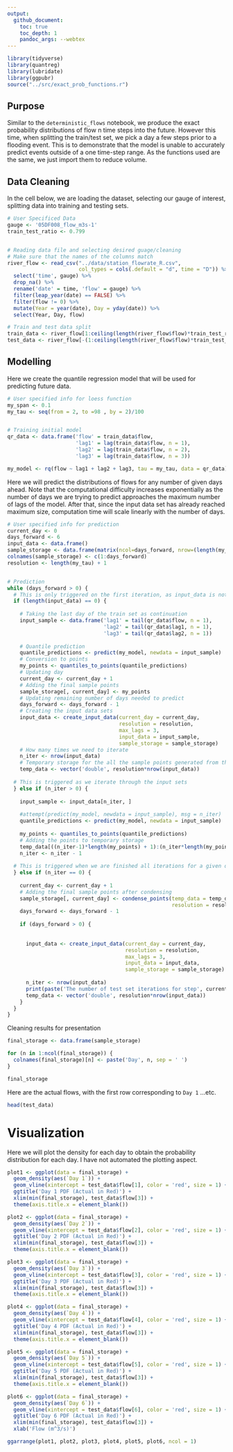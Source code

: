 ---
output:
  github_document:
    toc: true
    toc_depth: 1
    pandoc_args: --webtex
---

```{r packages, include=FALSE}
library(tidyverse)
library(quantreg)
library(lubridate)
library(ggpubr)
source("../src/exact_prob_functions.r")
```

## Purpose
Similar to the `deterministic_flows` notebook, we produce the exact probability distributions of flow n time steps into the future. However this time, when splitting the train/test set, we pick a day a few steps prior to a flooding event. This is to demonstrate that the model is unable to accurately predict events outside of a one time-step range. As the functions used are the same, we just import them to reduce volume. 


## Data Cleaning

In the cell below, we are loading the dataset, selecting our gauge of interest, splitting data into training and testing sets.

```{r}
# User Specificed Data
gauge <- '05DF008_flow_m3s-1'
train_test_ratio <- 0.799


# Reading data file and selecting desired guage/cleaning
# Make sure that the names of the columns match
river_flow <- read_csv("../data/station_flowrate_R.csv",
                       col_types = cols(.default = "d", time = "D")) %>% 
  select('time', gauge) %>% 
  drop_na() %>% 
  rename('date' = time, 'flow' = gauge) %>% 
  filter(leap_year(date) == FALSE) %>% 
  filter(flow != 0) %>% 
  mutate(Year = year(date), Day = yday(date)) %>%
  select(Year, Day, flow)

# Train and test data split
train_data <- river_flow[1:ceiling(length(river_flow$flow)*train_test_ratio), ]
test_data <- river_flow[-(1:ceiling(length(river_flow$flow)*train_test_ratio)), ]
```


## Modelling

Here we create the quantile regression model that will be used for predicting future data.

```{r creating baseline model}
# User specified info for loess function
my_span <- 0.1
my_tau <- seq(from = 2, to =98 , by = 2)/100


# Training initial model
qr_data <- data.frame('flow' = train_data$flow,
                      'lag1' = lag(train_data$flow, n = 1),
                      'lag2' = lag(train_data$flow, n = 2),
                      'lag3' = lag(train_data$flow, n = 3))

my_model <- rq(flow ~ lag1 + lag2 + lag3, tau = my_tau, data = qr_data)

```


Here we will predict the distributions of flows for any number of given days ahead. Note that the computational difficulty increases exponentially as the number of days we are trying to predict approaches the maximum number of lags of the model. After that, since the input data set has already reached maximum size, computation time will scale linearly with the number of days.



``` {r predicting n days ahead}
# User specified info for prediction
current_day <- 0
days_forward <- 6
input_data <- data.frame()
sample_storage <- data.frame(matrix(ncol=days_forward, nrow=(length(my_tau) + 1)))
colnames(sample_storage) <- c(1:days_forward)
resolution <- length(my_tau) + 1


# Prediction
while (days_forward > 0) {
  # This is only triggered on the first iteration, as input_data is not yet initialized
  if (length(input_data) == 0) {
    
    # Taking the last day of the train set as continuation
    input_sample <- data.frame('lag1' = tail(qr_data$flow, n = 1),
                               'lag2' = tail(qr_data$lag1, n = 1),
                               'lag3' = tail(qr_data$lag2, n = 1))
    
    # Quantile prediction
    quantile_predictions <- predict(my_model, newdata = input_sample)
    # Conversion to points
    my_points <- quantiles_to_points(quantile_predictions)
    # Updating day
    current_day <- current_day + 1
    # Adding the final sample points
    sample_storage[, current_day] <- my_points
    # Updating remaining number of days needed to predict
    days_forward <- days_forward - 1
    # Creating the input data sets
    input_data <- create_input_data(current_day = current_day,
                                    resolution = resolution,
                                    max_lags = 3,
                                    input_data = input_sample,
                                    sample_storage = sample_storage)
    # How many times we need to iterate
    n_iter <- nrow(input_data)
    # Temporary storage for the all the sample points generated from the new input sets
    temp_data <- vector('double', resolution*nrow(input_data))
  
  # This is triggered as we iterate through the input sets
  } else if (n_iter > 0) {
    
    input_sample <- input_data[n_iter, ]
    
    #attempt(predict(my_model, newdata = input_sample), msg = n_iter)
    quantile_predictions <- predict(my_model, newdata = input_sample)
    
    my_points <- quantiles_to_points(quantile_predictions)
    # Adding the points to temporary storage
    temp_data[((n_iter-1)*length(my_points) + 1):(n_iter*length(my_points))] <- my_points
    n_iter <- n_iter - 1
  
  # This is triggered when we are finished all iterations for a given day  
  } else if (n_iter == 0) {
    
    current_day <- current_day + 1
    # Adding the final sample points after condensing
    sample_storage[, current_day] <- condense_points(temp_data = temp_data,
                                                     resolution = resolution)
    days_forward <- days_forward - 1
    
    if (days_forward > 0) {
      
      
      input_data <- create_input_data(current_day = current_day,
                                      resolution = resolution,
                                      max_lags = 3,
                                      input_data = input_data,
                                      sample_storage = sample_storage)
      
      n_iter <- nrow(input_data)
      print(paste('The number of test set iterations for step', current_day, 'is', n_iter, sep = ' '))
      temp_data <- vector('double', resolution*nrow(input_data))
    }
  }
}
```

Cleaning results for presentation

```{r Beautify results}
final_storage <- data.frame(sample_storage)

for (n in 1:ncol(final_storage)) {
  colnames(final_storage)[n] <- paste('Day', n, sep = ' ')
}

final_storage

```

Here are the actual flows, with the first row corresponding to `Day 1` ...etc.

```{r actual results}
head(test_data)
```

# Visualization

Here we will plot the density for each day to obtain the probability distribution for each day. I have not automated the plotting aspect.

```{r Viz, fig.height = 15, fig.width = 10}

plot1 <- ggplot(data = final_storage) +
  geom_density(aes(`Day 1`)) +
  geom_vline(xintercept = test_data$flow[1], color = 'red', size = 1) +
  ggtitle('Day 1 PDF (Actual in Red)') +
  xlim(min(final_storage), test_data$flow[3]) +
  theme(axis.title.x = element_blank())

plot2 <- ggplot(data = final_storage) +
  geom_density(aes(`Day 2`)) +
  geom_vline(xintercept = test_data$flow[2], color = 'red', size = 1) +
  ggtitle('Day 2 PDF (Actual in Red)') +
  xlim(min(final_storage), test_data$flow[3]) +
  theme(axis.title.x = element_blank())

plot3 <- ggplot(data = final_storage) +
  geom_density(aes(`Day 3`)) +
  geom_vline(xintercept = test_data$flow[3], color = 'red', size = 1) +
  ggtitle('Day 3 PDF (Actual in Red)') +
  xlim(min(final_storage), test_data$flow[3]) +
  theme(axis.title.x = element_blank())

plot4 <- ggplot(data = final_storage) +
  geom_density(aes(`Day 4`)) +
  geom_vline(xintercept = test_data$flow[4], color = 'red', size = 1) +
  ggtitle('Day 4 PDF (Actual in Red)') +
  xlim(min(final_storage), test_data$flow[3]) +
  theme(axis.title.x = element_blank())

plot5 <- ggplot(data = final_storage) +
  geom_density(aes(`Day 5`)) +
  geom_vline(xintercept = test_data$flow[5], color = 'red', size = 1) +
  ggtitle('Day 5 PDF (Actual in Red)') +
  xlim(min(final_storage), test_data$flow[3]) +
  theme(axis.title.x = element_blank())

plot6 <- ggplot(data = final_storage) +
  geom_density(aes(`Day 6`)) +
  geom_vline(xintercept = test_data$flow[6], color = 'red', size = 1) +
  ggtitle('Day 6 PDF (Actual in Red)') +
  xlim(min(final_storage), test_data$flow[3]) +
  xlab('Flow (m^3/s)')

ggarrange(plot1, plot2, plot3, plot4, plot5, plot6, ncol = 1)

```


